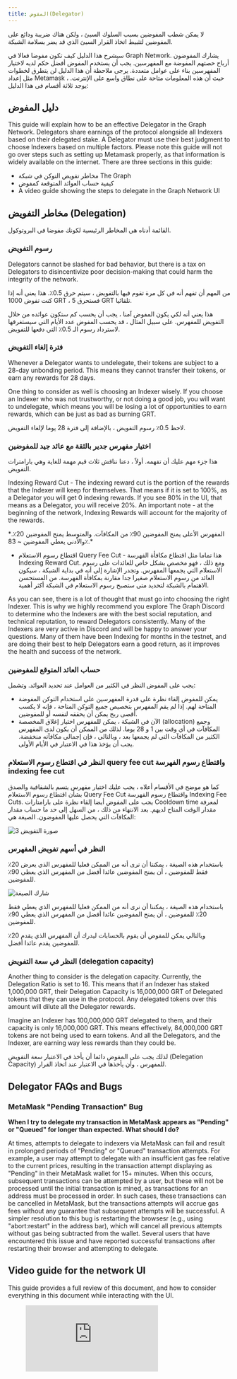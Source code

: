 ```yaml
---
title: المفوض(Delegator)
---
```


لا يمكن شطب المفوضين بسبب السلوك السيئ ، ولكن هناك ضريبة ودائع على المفوضين لتثبيط اتخاذ القرار السيئ الذي قد يضر بسلامة الشبكة.

سيشرح هذا الدليل كيف تكون مفوضا فعالا في Graph Network. يشارك المفوضون أرباح حصتهم المفوضة مع المفهرسين. يجب أن يستخدم المفوض أفضل حكم لديه لاختيار المفهرسين بناء على عوامل متعددة. يرجى ملاحظة أن هذا الدليل لن يتطرق لخطوات مثل إعداد Metamask ، حيث أن هذه المعلومات متاحة على نطاق واسع على الإنترنت. يوجد ثلاثة أقسام في هذا الدليل:

## دليل المفوض

This guide will explain how to be an effective Delegator in the Graph Network. Delegators share earnings of the protocol alongside all Indexers based on their delegated stake. A Delegator must use their best judgment to choose Indexers based on multiple factors. Please note this guide will not go over steps such as setting up Metamask properly, as that information is widely available on the internet. There are three sections in this guide:

- مخاطر تفويض التوكن في شبكة The Graph
- كيفية حساب العوائد المتوقعة كمفوض
- A video guide showing the steps to delegate in the Graph Network UI

## مخاطر التفويض (Delegation)

القائمة أدناه هي المخاطر الرئيسية لكونك مفوضا في البروتوكول.

### رسوم التفويض

Delegators cannot be slashed for bad behavior, but there is a tax on Delegators to disincentivize poor decision-making that could harm the integrity of the network.

من المهم أن تفهم أنه في كل مرة تقوم فيها بالتفويض ، سيتم حرق 0.5٪. هذا يعني أنه إذا كنت تفوض 1000 GRT ، فستحرق 5 GRT تلقائيا.

هذا يعني أنه لكي يكون المفوض آمنا ، يجب أن يحسب كم ستكون عوائده من خلال التفويض للمفهرس. على سبيل المثال ، قد يحسب المفوض عدد الأيام التي سيستغرقها لاسترداد رسوم الـ 0.5٪ التي دفعها للتفويض.

### فترة إلغاء التفويض

Whenever a Delegator wants to undelegate, their tokens are subject to a 28-day unbonding period. This means they cannot transfer their tokens, or earn any rewards for 28 days.

One thing to consider as well is choosing an Indexer wisely. If you choose an Indexer who was not trustworthy, or not doing a good job, you will want to undelegate, which means you will be losing a lot of opportunities to earn rewards, which can be just as bad as burning GRT.

<div sx={{ mx: 'auto', maxWidth: '400px' }}>
  لاحظ 0.5٪ رسوم التفويض ، بالإضافة إلى فترة 28 يوما لإلغاء التفويض.
</div>

### اختيار مفهرس جدير بالثقة مع عائد جيد للمفوضين

هذا جزء مهم عليك أن تفهمه. أولاً ، دعنا نناقش ثلاث قيم مهمة للغاية وهي بارامترات التفويض.

Indexing Reward Cut - The indexing reward cut is the portion of the rewards that the Indexer will keep for themselves. That means if it is set to 100%, as a Delegator you will get 0 indexing rewards. If you see 80% in the UI, that means as a Delegator, you will receive 20%. An important note - at the beginning of the network, Indexing Rewards will account for the majority of the rewards.

<div sx={{ mx: 'auto', maxWidth: '700px' }}>
  *المفهرس الأعلى يمنح المفوضين 90٪ من المكافآت. والمتوسط يمنح المفوضين 20٪. والأدنى يعطي المفوضين ~ 83٪.*
</div>

- اقتطاع رسوم الاستعلام Query Fee Cut - هذا تماما مثل اقتطاع مكافأة الفهرسة Indexing Reward Cut. ومع ذلك ، فهو مخصص بشكل خاص للعائدات على رسوم الاستعلام التي يجمعها المفهرس. وتجدر الإشارة إلى أنه في بداية الشبكة ، سيكون العائد من رسوم الاستعلام صغيرا جدا مقارنة بمكافأة الفهرسة. من المستحسن الاهتمام بالشبكة لتحديد متى ستصبح رسوم الاستعلام في الشبكة أكثر أهمية.

As you can see, there is a lot of thought that must go into choosing the right Indexer. This is why we highly recommend you explore The Graph Discord to determine who the Indexers are with the best social reputation, and technical reputation, to reward Delegators consistently. Many of the Indexers are very active in Discord and will be happy to answer your questions. Many of them have been Indexing for months in the testnet, and are doing their best to help Delegators earn a good return, as it improves the health and success of the network.

### حساب العائد المتوقع للمفوضين

يجب على المفوض النظر في الكثير من العوامل عند تحديد العوائد. وتشمل:

- يمكن للمفوض إلقاء نظرة على قدرة المفهرسين على استخدام التوكن المفوضة المتاحة لهم. إذا لم يقم المفهرس بتخصيص جميع التوكن المتاحة ، فإنه لا يكسب أقصى ربح يمكن أن يحققه لنفسه أو للمفوضين.
- الآن في الشبكة ، يمكن للمفهرس اختيار إغلاق المخصصة (allocation) وجمع المكافآت في أي وقت بين 1 و 28 يوما. لذلك من الممكن أن يكون لدى المفهرس الكثير من المكافآت التي لم يجمعها بعد ، وبالتالي ، فإن إجمالي مكافآته منخفضة. يجب أن يؤخذ هذا في الاعتبار في الأيام الأولى.

### النظر في اقتطاع رسوم الاستعلام query fee cut واقتطاع رسوم الفهرسة indexing fee cut

كما هو موضح في الأقسام أعلاه ، يجب عليك اختيار مفهرس يتسم بالشفافية والصدق بشأن اقتطاع رسوم الاستعلام Query Fee Cut واقتطاع رسوم الفهرسة Indexing Fee Cuts. يجب على المفوض أيضا إلقاء نظرة على بارامتارات Cooldown time لمعرفة مقدار الوقت المتاح لديهم. بعد الانتهاء من ذلك ، من السهل إلى حد ما حساب مقدار المكافآت التي يحصل عليها المفوضون. الصيغة هي:

![صورة التفويض 3](/img/Delegation-Reward-Formula.png)

### النظر في أسهم تفويض المفهرس

باستخدام هذه الصيغة ، يمكننا أن نرى أنه من الممكن فعليا للمفهرس الذي يعرض 20٪ فقط للمفوضين ، أن يمنح المفوضين عائدا أفضل من المفهرس الذي يعطي 90٪ للمفوضين.

![شارك الصيغة](/img/Share-Forumla.png)

باستخدام هذه الصيغة ، يمكننا أن نرى أنه من الممكن فعليا للمفهرس الذي يعطي فقط 20٪ للمفوضين ، أن يمنح المفوضين عائدا أفضل من المفهرس الذي يعطي 90٪ للمفوضين.

وبالتالي يمكن للمفوض أن يقوم بالحسابات ليدرك أن المفهرس الذي يقدم 20٪ للمفوضين يقدم عائدا أفضل.

### النظر في سعة التفويض (delegation capacity)

Another thing to consider is the delegation capacity. Currently, the Delegation Ratio is set to 16. This means that if an Indexer has staked 1,000,000 GRT, their Delegation Capacity is 16,000,000 GRT of Delegated tokens that they can use in the protocol. Any delegated tokens over this amount will dilute all the Delegator rewards.

Imagine an Indexer has 100,000,000 GRT delegated to them, and their capacity is only 16,000,000 GRT. This means effectively, 84,000,000 GRT tokens are not being used to earn tokens. And all the Delegators, and the Indexer, are earning way less rewards than they could be.

لذلك يجب على المفوض دائما أن يأخذ في الاعتبار سعة التفويض (Delegation Capacity) للمفهرس ، وأن يأخذها في الاعتبار عند اتخاذ القرار.

## Delegator FAQs and Bugs

### MetaMask "Pending Transaction" Bug

**When I try to delegate my transaction in MetaMask appears as "Pending" or "Queued" for longer than expected. What should I do?**

At times, attempts to delegate to indexers via MetaMask can fail and result in prolonged periods of "Pending" or "Queued" transaction attempts. For example, a user may attempt to delegate with an insufficient gas fee relative to the current prices, resulting in the transaction attempt displaying as "Pending" in their MetaMask wallet for 15+ minutes. When this occurs, subsequent transactions can be attempted by a user, but these will not be processed until the initial transaction is mined, as transactions for an address must be processed in order. In such cases, these transactions can be cancelled in MetaMask, but the transactions attempts will accrue gas fees without any guarantee that subsequent attempts will be successful. A simpler resolution to this bug is restarting the browsesr (e.g., using "abort:restart" in the address bar), which will cancel all previous attempts without gas being subtracted from the wallet. Several users that have encountered this issue and have reported successful transactions after restarting their browser and attempting to delegate.

## Video guide for the network UI

This guide provides a full review of this document, and how to consider everything in this document while interacting with the UI.

<figure className="video-container">
  <iframe
    className="video-iframe"
    src="https://www.youtube.com/embed/2G7S2gdURdc"
    title="مشغل فيديو يوتيوب"
    frameBorder="0"
    allowFullScreen
></iframe>
</figure>
